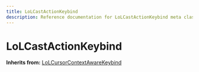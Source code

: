 ```yaml
---
title: LoLCastActionKeybind
description: Reference documentation for LoLCastActionKeybind meta class
---
```



# LoLCastActionKeybind

**Inherits from:** [LoLCursorContextAwareKeybind](/classes/lolcursorcontextawarekeybind)

<ClassDetails file="/db/classes/LoLCastActionKeybind.e83eb656ffb6.json" />
